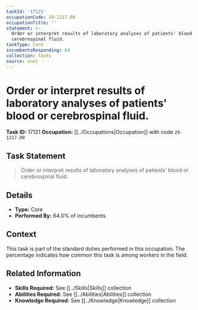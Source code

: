 ```yaml
---
taskId: '17121'
occupationCode: 29-1217.00
occupationTitle: ''
statement: >-
  Order or interpret results of laboratory analyses of patients' blood or
  cerebrospinal fluid.
taskType: Core
incumbentsResponding: 64
collection: Tasks
source: onet
---
```

# Order or interpret results of laboratory analyses of patients' blood or cerebrospinal fluid.

**Task ID:** 17121
**Occupation:** [[../Occupations|Occupation]] with code `29-1217.00`

## Task Statement

> Order or interpret results of laboratory analyses of patients' blood or cerebrospinal fluid.

## Details

- **Type:** Core
- **Performed By:** 64.0% of incumbents

## Context

This task is part of the standard duties performed in this occupation. The percentage indicates how common this task is among workers in the field.

## Related Information

- **Skills Required:** See [[../Skills|Skills]] collection
- **Abilities Required:** See [[../Abilities|Abilities]] collection
- **Knowledge Required:** See [[../Knowledge|Knowledge]] collection
